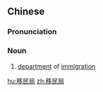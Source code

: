 ==Chinese==
{{zh-forms|type=21}}

===Pronunciation===
{{zh-pron
|m=yímínjú
|c=ji4 man4 guk6-2
|mn=î-bîn-kio̍k
|cat=n
}}

===Noun===
{{zh-noun}}

# [[department]] of [[immigration]]

[[hu:移民局]]
[[zh:移民局]]